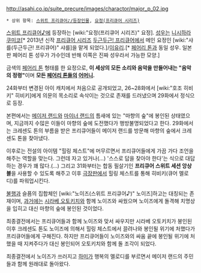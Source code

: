 http://asahi.co.jp/suite_precure/images/charactor/major_p_02.jpg

 * 상위 항목: [[스위트 프리큐어♪/등장인물]], [[요정(프리큐어 시리즈)]]

[[스위트 프리큐어♪]]에 등장하는 [wiki:"요정(프리큐어 시리즈)" 요정]. [[성우]]는 [[니시하라 쿠미코]][* 2013년 신작 [[프리큐어 시리즈]] [[두근두근! 프리큐어]]에서 메인 요정인 [wiki:"샤를(두근두근! 프리큐어)" 샤를]을 맡게 되었다.]/[[이유리]].[* [[페어리 톤]]과 동일 성우. 일본판 페어리 톤 성우가 가수인데 반해 이쪽은 진짜 성우라서 가능한 모양.]

금색의 [[페어리 톤]] 형태를 한 요정으로, '''이 세상의 모든 소리와 음악을 만들어내는 "음악의 정령"'''이며 '''모든 [[페어리 톤]]들의 [[어머니]].'''

24화부터 변경된 아이 캐치에서 처음으로 공개되었고, 26~28화에서 [wiki:"호조 히비키" 히비키]에게 의문의 목소리로 속삭이는 것으로 존재를 드러냈으며 29화에서 정식으로 등장.

본편에서는 [[메이저 랜드]]와 [[마이너 랜드]]의 틈새에 있는 "마향의 숲"에 봉인된 상태였으며, 지금까지 수많은 이들이 마향의 숲에 도전했다가 행방불명되었다고 한다. 29화에서는 크레센도 톤의 부름을 받은 프리큐어들이 메이저 랜드를 방문해 마향의 숲에서 크레센도 톤을 찾아냈다.

이후로는 전설의 아이템 "힐링 체스트"에 머무르면서 프리큐어들에게 가끔 가다 조언을 해주는 역할을 맞는다. 그런데 자고 있거나(...) '스스로 답을 찾아야 한다'는 식으로 대답하는 경우가 꽤 많다.(...) 그리고 31화부터는 합동 필살기인 '''프리큐어 스위트 세션 앙상블'''을 사용할 수 있도록 해주고 이후 [[극장판]]에서 힐링 체스트를 통해 히비키(큐어 멜로디)를 파워업시킨다.

[[불행]]과 슬픔의 집합체인 [wiki:"노이즈(스위트 프리큐어♪)" 노이즈]하고는 대칭되는 존재이며, [[과거]]에는 [[시라베 오토키치]]와 함께 노이즈와 싸웠으며 노이즈에게 돌격해 치명상을 입히고 대신 마향의 숲에 봉인된 것이었다.

최종결전에서는 프리큐어들과 함께 노이즈와 맞서 싸우지만 시라베 오토키치가 봉인된 이후 크레센도 톤도 노이즈에 의해서 힐링 체스트에서 끌려나와 봉인될 위기에 처했다가 프리큐어들에게 구해진다. 하지만 프리큐어들이 노이즈와의 싸움 끝에 봉인될 위기에 처했을 때 지켜주다가 대신 봉인되어 오토키치와 함께 돌 조각이 되었다.

최종결전에서 노이즈가 쓰러지고 [[하미(스위트 프리큐어♪)|하미]]가 행복의 멜로디를 부르면서 메이저 랜드의 주민들과 함께 원래대로 돌아왔다.
